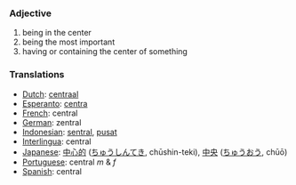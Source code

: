 === Adjective ===
# being in the center
# being the most important
# having or containing the center of something

=== Translations ===
*[[Dutch]]: [[centraal]]
*[[Esperanto]]: [[centra]]
*[[French]]: central
*[[German]]: zentral
*[[Indonesian]]: [[sentral]], [[pusat]]
*[[Interlingua]]: central
*[[Japanese]]:  [[中心的]] ([[ちゅうしんてき]], chūshin-teki), [[中央]] ([[ちゅうおう]], chūō)
*[[Portuguese]]: central ''m'' & ''f''
*[[Spanish]]: central